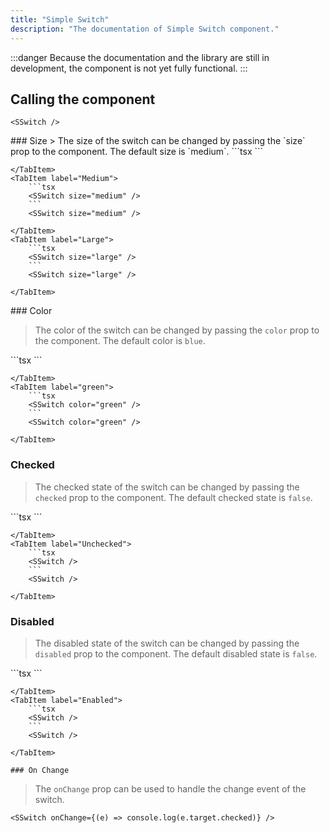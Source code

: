 ```yaml
---
title: "Simple Switch"
description: "The documentation of Simple Switch component."
---
```




:::danger
Because the documentation and the library are still in development, the component is not yet fully functional.
:::
## Calling the component

```tsx
<SSwitch />
```
<SSwitch />
 ### Size
> The size of the switch can be changed by passing the `size` prop to the component. The default size is `medium`.

<Tabs>
    <TabItem label="Small">
        ```tsx
        <SSwitch size="small" />
        ```
        <SSwitch size="small" />

    </TabItem>
    <TabItem label="Medium">
        ```tsx
        <SSwitch size="medium" />
        ```
        <SSwitch size="medium" />

    </TabItem>
    <TabItem label="Large">
        ```tsx
        <SSwitch size="large" />
        ```
        <SSwitch size="large" />

    </TabItem>
</Tabs>
### Color

> The color of the switch can be changed by passing the `color` prop to the component. The default color is `blue`.

<Tabs>
    <TabItem label="blue">
        ```tsx
        <SSwitch color="blue" />
        ```
        <SSwitch color="blue" />

    </TabItem>
    <TabItem label="green">
        ```tsx
        <SSwitch color="green" />
        ```
        <SSwitch color="green" />

    </TabItem>
</Tabs>

### Checked
> The checked state of the switch can be changed by passing the `checked` prop to the component. The default checked state is `false`.

<Tabs>
    <TabItem label="Checked">
        ```tsx
        <SSwitch checked />
        ```
        <SSwitch checked />

    </TabItem>
    <TabItem label="Unchecked">
        ```tsx
        <SSwitch />
        ```
        <SSwitch />

    </TabItem>
</Tabs>

### Disabled
> The disabled state of the switch can be changed by passing the `disabled` prop to the component. The default disabled state is `false`.

<Tabs>
    <TabItem label="Disabled">
        ```tsx
        <SSwitch disabled />
        ```
        <SSwitch disabled />

    </TabItem>
    <TabItem label="Enabled">
        ```tsx
        <SSwitch />
        ```
        <SSwitch />

    </TabItem>
</Tabs>

    ### On Change
> The `onChange` prop can be used to handle the change event of the switch.

```tsx
<SSwitch onChange={(e) => console.log(e.target.checked)} />
```


   
